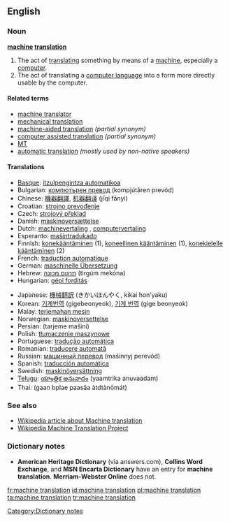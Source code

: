==English==

===Noun===
'''[[machine]] [[translation]]'''

# The act of [[translate|translating]] something by means of a [[machine]], especially a [[computer]].
# The act of translating a [[computer language]] into a form more directly usable by the computer.

====Related terms====
* [[machine translator]]
* [[mechanical translation]] {{obsolete}}
* [[machine-aided translation]] ''(partial synonym)''
* [[computer assisted translation]] ''(partial synonym)''
* [[MT]] {{abbreviation}}
* [[automatic translation]] ''(mostly used by non-native speakers)''

====Translations====
{{trans-top|Machine translation}}
* [[Basque]]: [[itzulpengintza automatikoa]]
* Bulgarian: [[компютърен превод]] (kompjútǎren prevód) {{m}}
* Chinese: [[機器翻譯]], [[机器翻译]] (jīqi fānyì)
* Croatian: [[strojno prevođenje]] {{n}}
* Czech: [[strojový překlad]] {{m}}
* Danish: [[maskinoversættelse]] {{g|Danish}}
* Dutch: [[machinevertaling]] {{f}}, [[computervertaling]] {{f}}
* Esperanto: [[maŝintradukado]]
* Finnish: [[konekääntäminen]] (1), [[koneellinen kääntäminen]] (1), [[konekielelle kääntäminen]] (2)
* French: [[traduction automatique]] {{f}}
* German: [[maschinelle Übersetzung]] {{f}}
* Hebrew: [[תרגום מכונה]] (tirgúm mekóna) {{m}}
* Hungarian: [[gépi fordítás]]
{{trans-mid}}
* Japanese: [[機械翻訳]] (きかいほんやく, kikai hon’yaku)
* Korean: [[기계번역]] (gigebeonyeok), [[기계 번역]] (gige beonyeok)
* Malay: [[terjemahan mesin]]
* Norwegian: [[maskinoversettelse]] {{m}}
* Persian: {{fa-Arab|[[ترجمه ماشینی]]}} (tarjeme mašini)
* Polish: [[tłumaczenie maszynowe]] {{n}}
* Portuguese: [[tradução automática]] {{f}}
* Romanian: [[traducere automată]] {{f}}
* Russian: [[машинный перевод]] (mašínnyj perevód) {{m}}
* Spanish: [[traducción automática]] {{f}}
* Swedish: [[maskinöversättning]] {{c}}
* [[Telugu]]: [[యాంత్రిక అనువాదం]] (yaamtrika anuvaadam)
* Thai: {{Thai|[[การแปลภาษาอัตโนมัติ]]}} (gaan bplae paasăa àtdtànōmát)
{{trans-bottom}}

===See also===
* [[w:Machine translation|Wikipedia article about Machine translation]]
* [[m:Wikipedia Machine Translation Project|Wikipedia Machine Translation Project]]

===Dictionary notes===
* '''American Heritage Dictionary''' (via answers.com), '''Collins Word Exchange''', and '''MSN Encarta Dictionary''' have an entry for '''machine translation'''. '''Merriam-Webster Online''' does not.

[[Category:Dictionary notes]]

[[fr:machine translation]]
[[id:machine translation]]
[[pl:machine translation]]
[[ta:machine translation]]
[[tr:machine translation]]